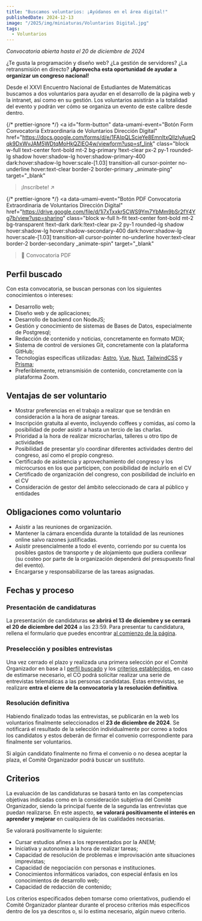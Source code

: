 ```yaml
---
title: "Buscamos voluntarios: ¡Ayúdanos en el área digital!"
publishedDate: 2024-12-13
image: "/2025/img/miniaturas/Voluntarios Digital.jpg"
tags:
  - Voluntarios
---
```


<i class="text-center w-full block mt-2 font-bold underline underline-offset-2">
  Convocatoria abierta hasta el 20 de diciembre de 2024
</i>

¿Te gusta la programación y diseño web? ¿La gestión de servidores? ¿La
retransmisión en directo? **¡Aprovecha esta oportunidad de ayudar a organizar un
congreso nacional!**

Desde el XXVI Encuentro Nacional de Estudiantes de Matemáticas buscamos a dos
voluntarios para ayudar en el desarrollo de la página web y la intranet, así
como en su gestión. Los voluntarios asistirán a la totalidad del evento y podrán
ver cómo se organiza un evento de este calibre desde dentro.

{/* prettier-ignore */}
<a
  id="form-button"
  data-umami-event="Botón Form Convocatoria Extraordinaria de Voluntarios Dirección Digital"
  href="https://docs.google.com/forms/d/e/1FAIpQLScieYe8EmnItxQllzlyAueQqk9DxWvJAM5WDtqMoHkQZlEO4w/viewform?usp=sf_link"
  class="block w-full text-center font-bold mt-2 bg-primary !text-clear px-2 py-1
  rounded-lg shadow hover:shadow-lg hover:shadow-primary-400 dark:hover:shadow-lg
  hover:scale-[1.03] transition-all cursor-pointer no-underline hover:text-clear border-2 border-primary _animate-ping"
  target="_blank"
> ¡Inscríbete! &nearr; </a>

{/* prettier-ignore */}
<a
  data-umami-event="Botón PDF Convocatoria Extraordinaria de Voluntarios Dirección Digital"
  href="https://drive.google.com/file/d/1i7xTxxkr5CWS9Ym7YbMm9bSr2fY4Yg7b/view?usp=sharing"
  class="block w-full h-fit text-center font-bold mt-2 bg-transparent !text-dark dark:!text-clear px-2 py-1
  rounded-lg shadow hover:shadow-lg hover:shadow-secondary-400 dark:hover:shadow-lg
  hover:scale-[1.03] transition-all cursor-pointer no-underline hover:text-clear border-2 border-secondary _animate-spin"
  target="_blank"
> 📄 Convocatoria PDF </a>

## Perfil buscado

Con esta convocatoria, se buscan personas con los siguientes conocimientos o
intereses:

- Desarrollo web;
- Diseño web y de aplicaciones;
- Desarrollo de backend con NodeJS;
- Gestión y conocimiento de sistemas de Bases de Datos, especialmente de
  Postgresql;
- Redacción de contenido y noticias, concretamente en formato MDX;
- Sistema de control de versiones Git, concretamente con la plataforma GitHub;
- Tecnologías específicas utilizadas: [Astro](https://astro.build/),
  [Vue](https://vuejs.org/), [Nuxt](https://nuxt.com/),
  [TailwindCSS](https://tailwindcss.com/) y [Prisma](https://www.prisma.io/);
- Preferiblemente, retransmisión de contenido, concretamente con la plataforma
  Zoom.

## Ventajas de ser voluntario

- Mostrar preferencias en el trabajo a realizar que se tendrán en consideración
  a la hora de asignar tareas.
- Inscripción gratuita al evento, incluyendo coffees y comidas, así como la
  posibilidad de poder asistir a hasta un tercio de las charlas.
- Prioridad a la hora de realizar microcharlas, talleres u otro tipo de
  actividades
- Posibilidad de presentar y/o coordinar diferentes actividades dentro del
  congreso, así como el propio congreso.
- Certificado de asistencia y aprovechamiento del congreso y los microcursos en
  los que participen, con posibilidad de incluirlo en el CV
- Certificado de organización del congreso, con posibilidad de incluirlo en el
  CV
- Consideración de gestor del ámbito seleccionado de cara al público y entidades

## Obligaciones como voluntario

- Asistir a las reuniones de organización.
- Mantener la cámara encendida durante la totalidad de las reuniones online
  salvo razones justificadas.
- Asistir presencialmente a todo el evento, corriendo por su cuenta los posibles
  gastos de transporte y de alojamiento que pudiera conllevar (su costeo por
  parte de la organización dependerá del presupuesto final del evento).
- Encargarse y responsabilizarse de las tareas asignadas.

## Fechas y proceso

### Presentación de candidaturas

La presentación de candidaturas **se abrirá el 13 de diciembre y se cerrará el
20 de diciembre del 2024** a las 23:59. Para presentar tu candidatura, rellena
el formulario que puedes encontrar [al comienzo de la página](#form-button).

### Preselección y posibles entrevistas

Una vez cerrado el plazo y realizada una primera selección por el Comité
Organizador en base a l [perfil buscado](#perfil-buscado) y los
[criterios establecidos](#criterios), en caso de estimarse necesario, el CO
podrá solicitar realizar una serie de entrevistas telemáticas a las personas
candidatas. Estas entrevistas, se realizare **entra el cierre de la convocatoria
y la resolución definitiva**.

### Resolución definitiva

Habiendo finalizado todas las entrevistas, se publicarán en la web los
voluntarios finalmente seleccionados el **23 de diciembre de 2024**. Se
notificará el resultado de la selección individualmente por correo a todos los
candidatos y estos deberán de firmar el convenio correspondiente para finalmente
ser voluntarios.

Si algún candidato finalmente no firma el convenio o no desea aceptar la plaza,
el Comité Organizador podrá buscar un sustituto.

## Criterios

La evaluación de las candidaturas se basará tanto en las competencias objetivas
indicadas como en la consideración subjetiva del Comité Organizador, siendo la
principal fuente de la segunda las entrevistas que puedan realizarse. En este
aspecto, **se valorará positivamente el interés en aprender y mejorar** en
cualquiera de las cualidades necesarias.

Se valorará positivamente lo siguiente:

- Cursar estudios afines a los representados por la ANEM;
- Iniciativa y autonomía a la hora de realizar tareas;
- Capacidad de resolución de problemas e improvisación ante situaciones
  imprevistas;
- Capacidad de negociación con personas e instituciones.
- Conocimientos informáticos variados, con especial énfasis en los conocimientos
  de desarrollo web;
- Capacidad de redacción de contenido;

Los criterios especificados deben tomarse como orientativos, pudiendo el Comité
Organizador plantear durante el proceso criterios más específicos dentro de los
ya descritos o, si lo estima necesario, algún nuevo criterio.

